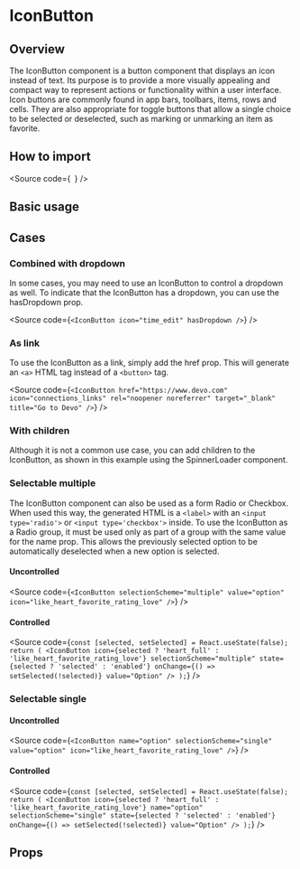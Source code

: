 

<Meta of={Stories} />

<H1>IconButton</H1>

<H2>Overview</H2>

The IconButton component is a button component that displays an icon instead of text.
Its purpose is to provide a more visually appealing and compact way to represent actions or functionality within a user interface.
Icon buttons are commonly found in app bars, toolbars, items, rows and cells.
They are also appropriate for toggle buttons that allow a single choice to be selected or deselected, such as marking or unmarking an item as favorite.

<H2>How to import</H2>

<Source
  code={`
`}
/>

<H2>Basic usage</H2>

<Canvas of={Stories.Base} />

<H2>Cases</H2>

<H3>Combined with dropdown</H3>

In some cases, you may need to use an IconButton to control a dropdown as well.
To indicate that the IconButton has a dropdown, you can use the hasDropdown prop.

<Source
  code={`
<IconButton icon="time_edit" hasDropdown />
`}
/>

<H3>As link</H3>

To use the IconButton as a link, simply add the href prop.
This will generate an `<a>` HTML tag instead of a `<button>` tag.

<Source
  code={`
<IconButton
  href="https://www.devo.com"
  icon="connections_links"
  rel="noopener noreferrer"
  target="_blank"
  title="Go to Devo"
/>
`}
/>

<H3>With children</H3>

Although it is not a common use case, you can add children to the IconButton,
as shown in this example using the SpinnerLoader component.

<Canvas of={CaseStories.WithChildren} />

<H3>Selectable multiple</H3>

The IconButton component can also be used as a form Radio or Checkbox.
When used this way, the generated HTML is a `<label>` with an `<input type='radio'>` or `<input type='checkbox'>` inside.
To use the IconButton as a Radio group, it must be used only as part of a group with the same value for the name prop.
This allows the previously selected option to be automatically deselected when a new option is selected.

<H4>Uncontrolled</H4>

<Source
  code={`
<IconButton
  selectionScheme="multiple"
  value="option"
  icon="like_heart_favorite_rating_love"
/>
`}
/>

<H4>Controlled</H4>

<Source
  code={`
const [selected, setSelected] = React.useState(false);
return (
  <IconButton
    icon={selected ? 'heart_full' : 'like_heart_favorite_rating_love'}
    selectionScheme="multiple"
    state={selected ? 'selected' : 'enabled'}
    onChange={() => setSelected(!selected)}
    value="Option"
  />
);
`}
/>

<H3>Selectable single</H3>

<H4>Uncontrolled</H4>

<Source
  code={`
<IconButton
  name="option"
  selectionScheme="single"
  value="option"
  icon="like_heart_favorite_rating_love"
/>
`}
/>

<H4>Controlled</H4>

<Source
  code={`
const [selected, setSelected] = React.useState(false);
return (
  <IconButton
    icon={selected ? 'heart_full' : 'like_heart_favorite_rating_love'}
    name="option"
    selectionScheme="single"
    state={selected ? 'selected' : 'enabled'}
    onChange={() => setSelected(!selected)}
    value="Option"
  />
);
`}
/>

<H2>Props</H2>

<ArgTypes of={Stories} />
